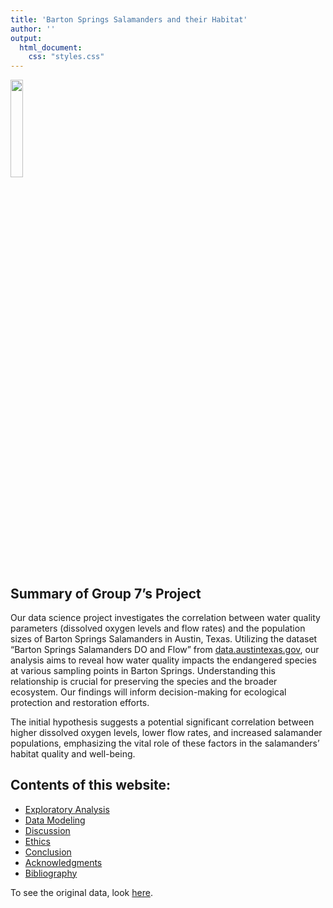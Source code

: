 ```yaml
---
title: 'Barton Springs Salamanders and their Habitat'
author: ''
output: 
  html_document: 
    css: "styles.css"
---
```



![](avatar.jpg){width=20%}

## Summary of Group 7's Project

Our data science project investigates the correlation between water quality parameters (dissolved oxygen levels and flow rates) and the population sizes of Barton Springs Salamanders in Austin, Texas. Utilizing the dataset "Barton Springs Salamanders DO and Flow" from [data.austintexas.gov](https://data.austintexas.gov/Environment/Barton-Springs-Salamanders-DO-and-Flow/pyic-v8yf), our analysis aims to reveal how water quality impacts the endangered species at various sampling points in Barton Springs. Understanding this relationship is crucial for preserving the species and the broader ecosystem. Our findings will inform decision-making for ecological protection and restoration efforts.

The initial hypothesis suggests a potential significant correlation between higher dissolved oxygen levels, lower flow rates, and increased salamander populations, emphasizing the vital role of these factors in the salamanders' habitat quality and well-being.

## Contents of this website:

- [Exploratory Analysis](ExploratoryAnalysis.html)
- [Data Modeling](DataModeling.html)
- [Discussion](Discussion.html)
- [Ethics](Ethics.html)
- [Conclusion](Conclusion.html)
- [Acknowledgments](Acknowledgments.html)
- [Bibliography](Bibliography.html)


To see the original data, look [here](https://data.austintexas.gov/Environment/Barton-Springs-Salamanders-DO-and-Flow/pyic-v8yf).
